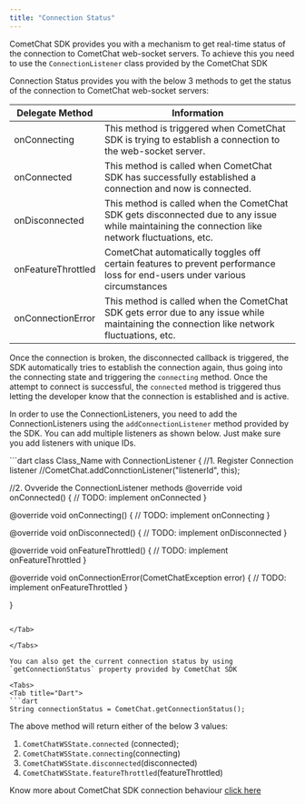```yaml
---
title: "Connection Status"
---
```




CometChat SDK provides you with a mechanism to get real-time status of the connection to CometChat web-socket servers. To achieve this you need to use the `ConnectionListener` class provided by the CometChat SDK

Connection Status provides you with the below 3 methods to get the status of the connection to CometChat web-socket servers:

| Delegate Method    | Information                                                                                                                                      |
| ------------------ | ------------------------------------------------------------------------------------------------------------------------------------------------ |
| onConnecting       | This method is triggered when CometChat SDK is trying to establish a connection to the web-socket server.                                        |
| onConnected        | This method is called when CometChat SDK has successfully established a connection and now is connected.                                         |
| onDisconnected     | This method is called when the CometChat SDK gets disconnected due to any issue while maintaining the connection like network fluctuations, etc. |
| onFeatureThrottled | CometChat automatically toggles off certain features to prevent performance loss for end-users under various circumstances                       |
| onConnectionError  | This method is called when the CometChat SDK gets error due to any issue while maintaining the connection like network fluctuations, etc.        |

Once the connection is broken, the disconnected callback is triggered, the SDK automatically tries to establish the connection again, thus going into the connecting state and triggering the `connecting` method. Once the attempt to connect is successful, the `connected` method is triggered thus letting the developer know that the connection is established and is active.

In order to use the ConnectionListeners, you need to add the ConnectionListeners using the `addConnectionListener` method provided by the SDK. You can add multiple listeners as shown below. Just make sure you add listeners with unique IDs.

<Tabs>
<Tab title="Dart">
```dart
class Class_Name  with ConnectionListener {
//1. Register Connection listener
//CometChat.addConnctionListener("listenerId", this);

//2. Ovveride the ConnectionListener methods
@override
void onConnected() {
  // TODO: implement onConnected
}

@override
void onConnecting() {
  // TODO: implement onConnecting
}

@override
void onDisconnected() {
  // TODO: implement onDisconnected
}

@override
void onFeatureThrottled() {
  // TODO: implement onFeatureThrottled
}

@override
void onConnectionError(CometChatException error) {
  // TODO: implement onFeatureThrottled
}

}
```

</Tab>

</Tabs>

You can also get the current connection status by using `getConnectionStatus` property provided by CometChat SDK

<Tabs>
<Tab title="Dart">
```dart
String connectionStatus = CometChat.getConnectionStatus();
```

</Tab>

</Tabs>

The above method will return either of the below 3 values:

1. `CometChatWSState.connected` (connected);
2. `CometChatWSState.connecting`(connecting)
3. `CometChatWSState.disconnected`(disconnected)
4. `CometChatWSState.featureThrottled`(featureThrottled)

<Note>

Know more about CometChat SDK connection behaviour [click here](/docs/sdk/flutter/connection-behaviour)

</Note>

